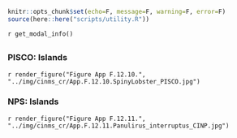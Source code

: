 ```r
knitr::opts_chunk$set(echo=F, message=F, warning=F, error=F)
source(here::here("scripts/utility.R"))
```

`r get_modal_info()`

##  {.tabset} 

### PISCO: Islands

`r render_figure("Figure App F.12.10.", "../img/cinms_cr/App.F.12.10.SpinyLobster_PISCO.jpg")`

### NPS: Islands

`r render_figure("Figure App F.12.11.", "../img/cinms_cr/App.F.12.11.Panulirus_interruptus_CINP.jpg")`